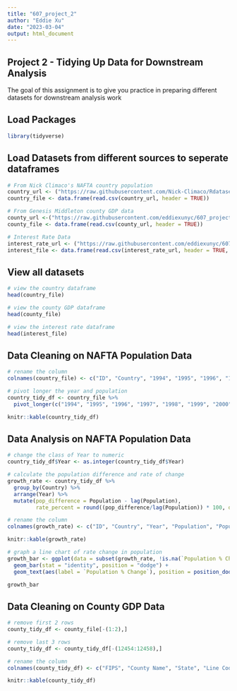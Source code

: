 ```yaml
---
title: "607_project_2"
author: "Eddie Xu"
date: "2023-03-04"
output: html_document
---
```

## Project 2 - Tidying Up Data for Downstream Analysis
The goal of this assignment is to give you practice in preparing different datasets for downstream
analysis work

## Load Packages
```r
library(tidyverse)
```

## Load Datasets from different sources to seperate dataframes
```r
# From Nick Climaco's NAFTA country population
country_url <- ("https://raw.githubusercontent.com/Nick-Climaco/Rdataset/main/nafta_countries.csv")
country_file <- data.frame(read.csv(country_url, header = TRUE))

# From Genesis Middleton county GDP data
county_url <-("https://raw.githubusercontent.com/eddiexunyc/607_project_2/main/Resources/gdp_by_county.csv")
county_file <- data.frame(read.csv(county_url, header = TRUE))

# Interest Rate Data
interest_rate_url <- ("https://raw.githubusercontent.com/eddiexunyc/607_project_2/main/Resources/interest_rate.csv")
interest_file <- data.frame(read.csv(interest_rate_url, header = TRUE, sep = ";"))
```

## View all datasets
```r
# view the country dataframe
head(country_file)
```

```r
# view the county GDP dataframe
head(county_file)
```

```r
# view the interest rate dataframe
head(interest_file)
```

## Data Cleaning on NAFTA Population Data
```r
# rename the column 
colnames(country_file) <- c("ID", "Country", "1994", "1995", "1996", "1997", "1998", "1999", "2000")

# pivot longer the year and population
country_tidy_df <- country_file %>%
  pivot_longer(c("1994", "1995", "1996", "1997", "1998", "1999", "2000"), names_to = "Year", values_to = "Population")

knitr::kable(country_tidy_df)
```

## Data Analysis on NAFTA Population Data
```r
# change the class of Year to numeric
country_tidy_df$Year <- as.integer(country_tidy_df$Year)

# calculate the population difference and rate of change
growth_rate <- country_tidy_df %>%
  group_by(Country) %>%
  arrange(Year) %>%
  mutate(pop_difference = Population - lag(Population),
         rate_percent = round((pop_difference/lag(Population)) * 100, digits = 2))

# rename the column
colnames(growth_rate) <- c("ID", "Country", "Year", "Population", "Population Difference", "Population % Change")

knitr::kable(growth_rate)
```

```r
# graph a line chart of rate change in population
growth_bar <- ggplot(data = subset(growth_rate, !is.na(`Population % Change`)), aes(x = Year, y = `Population % Change`, fill = `Country`)) +
  geom_bar(stat = "identity", position = "dodge") +
  geom_text(aes(label = `Population % Change`), position = position_dodge(0.9), color = "black", vjust = 1, hjust = 0.5)

growth_bar
```

## Data Cleaning on County GDP Data
```r
# remove first 2 rows
county_tidy_df <- county_file[-(1:2),]

# remove last 3 rows
county_tidy_df <- county_tidy_df[-(12454:12458),]

# rename the column
colnames(county_tidy_df) <- c("FIPS", "County Name", "State", "Line Code", "Industry Name", "GDP in 2012 (thousands of dollars)", "GDP in 2013 (thousands of dollars)", "GDP in 2014 (thousands of dollars)", "GDP in 2015 (thousands of dollars)")

knitr::kable(county_tidy_df)
```
















